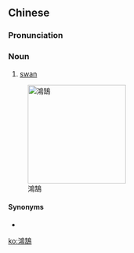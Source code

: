 {{also|鸿鹄}}
==Chinese==
{{zh-forms|s=鸿鹄}}

===Pronunciation===
{{zh-pron
|m=hónghú
|c=hung4 huk6
|cat=n
}}

===Noun===
{{zh-noun}}

# [[swan]]

[[Image:Schwan1 db.jpg|200px|thumb|right|鴻鵠]]

====Synonyms====
* {{zh-l|天鵝}}

{{zh-cat|Birds}}

[[ko:鴻鵠]]